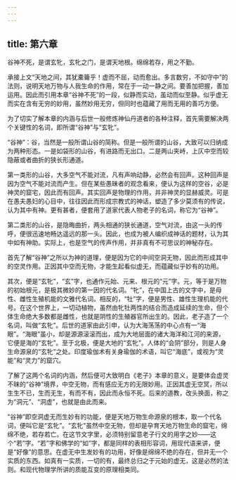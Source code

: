 ```yaml
---
---
---
```

title: 第六章
---







谷神不死，是谓玄牝，玄牝之门，是谓天地根。绵绵若存，用之不勤。


承接上文“天地之间，其犹橐籥乎！虚而不屈，动而愈出。多言数穷，不如守中”的法则，说明天地万物与人我生命的作用，常在于一动一静之间。要善加把握，善加运用。因此而引用本章“谷神不死”的一段，似静而实动，虽动而似至静。似乎虚无而实在含有无穷的妙用，虽然妙用无穷，但同时也蕴藏了用而无用的善巧方便。

为了切实了解本章的内涵与后世一般修炼神仙丹道者的各种注释，首先需要解决两个关键性的名词，即所谓“谷神”与“玄牝”。

“谷神”：谷，当然是一般所谓山谷的简称。但是一般所谓的山谷，大致可以归纳成为两种形态。一是如袋形的山谷，有进路而无出口。二是两山夹峙，上仄中空而较隐蔽或者曲折的狭长形通道。

第一类形的山谷，大多空气不能对流，凡有声响动静，必然会有回声。这种回声是因为空气不能对流而产生。但在某些愚昧者的观念看来，便认为这样的空谷，必是神灵的窟宅，因此而有回声。其实回声是物理的作用，并非神灵的显赫威灵。可是在愚夫愚妇的心目中，往往因此而形成宗教式的神话，塑造了多少莫须有的传说，认为其中有神。更有甚者，便套用了道家代表人物老子的名词，称它为“谷神”。

第二类形的山谷，是隐晦曲折，两头相通的狭长通道，空气对流，由这一头的传呼，便很迅速地畅达遥远的那一头。因此，也成为被人编织成神话的题材，认为其中如有神助。实际上，也是空气的传声作用，并非真有不可思议的神秘存在。

首先了解“谷神”之所以为神的道理，便是因为它的中间空洞无物，因此而形成其中的空灵作用。正因其中空而无物，才能生起看似虚无，而蕴藏似乎妙有的功用。

其次，便是“玄牝”，“玄”字，也通作元始、元来、根元的“元”字。元，等于是万物的初始根元，是极其微妙的第一因的代名词。“牝”，在中国上古的文字中，是母性、雌性生殖机能的文雅代名词。相反的，“牡”字，便是男性、雄性生理机能的代号。在这个世界上，一切动植物，虽然由牝牡两性的结合而造成延续的生命，但个体生命绝大多数都是雌性，也就是阴性的生殖器官所出生的。因此，老子造了一个名词，叫做“玄牝”。后世的道家由此引申，认为大海荡荡的中心点有一“海眼”。“海眼”虽小，却是源源滚滚而出，成为大地层面的诸大海洋和江河的来源，它便是海的“玄牝”。至于北极，便是大地的“玄牝”。人体的“会阴”部分，则是人身生命源泉的“玄牝”之处。印度瑜伽术有关身瑜伽的术语，叫它“海底”，或视为“灵能”和“灵力”的窟穴。

了解了这两个名词的内涵，然后便可大致明白《老子》本章的意义，是要体会虚灵不昧的“谷神”境界，中空无物，而有感应无方的无限妙用。正因其虚无空冥，所以生生不已，生而无生，有而不有，因此而永恒不死。后来的道教，改头换面，称之为“洞元”、“洞虚”，也就是由此而来。

“谷神”即空洞虚无而生妙有的功能，便是天地万物生命源泉的根本，取一个代名词，便叫它是“玄牝”。“玄牝”虽然中空无物，但却是孕育天地万物生命的窟宅，绵绵不绝，若存若亡。在这节文字里，必须特别留意老子行文的用字之妙——这个“若”字。“若”字和佛学的“如”字，都是同样的表相形容词，用现代语来讲，便是“好像”的意思。在虚无中生发妙有的功用，好像是绵绵不绝的存在，但并无一个实质的东西。如真有一实质，一切的有，最终总归之于元始的虚无，这是必然的法则。和现代物理学所讲的质能互变的原理相类同。